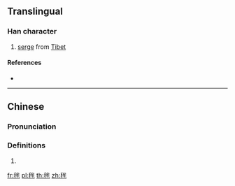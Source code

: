 ==Translingual==

===Han character===
{{Han char|rn=82|rad=毛|as=06|sn=10|four=|canj=HUIHQ|ids=⿺毛牟}}

# [[serge]] from [[Tibet]]

====References====
* {{Han ref|kx=0593.091|hdz=31998.010|uh=6BEA|ud=27626}}

----

==Chinese==
{{zh-forms}}

===Pronunciation===
{{zh-pron
|m=mú
|c=mou4,mau4
|mc=
|oc=
|ma=
|cat=n
}}

===Definitions===
# {{rfdef|lang=zh}}

[[fr:毪]]
[[pl:毪]]
[[th:毪]]
[[zh:毪]]